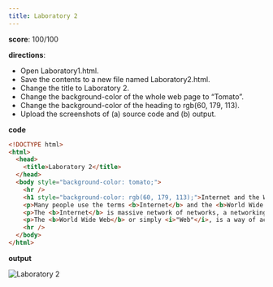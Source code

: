 ```yaml
---
title: Laboratory 2
---
```


**score**: 100/100

**directions**:

- Open Laboratory1.html.
- Save the contents to a new file named Laboratory2.html.
- Change the title to Laboratory 2.
- Change the background-color of the whole web page to “Tomato”.
- Change the background-color of the heading to rgb(60, 179, 113).
- Upload the screenshots of (a) source code and (b) output.

**code**

```html
<!DOCTYPE html>
<html>
  <head>
    <title>Laboratory 2</title>
  </head>
  <body style="background-color: tomato;">
    <hr />
    <h1 style="background-color: rgb(60, 179, 113);">Internet and the World Wide Web</h1>
    <p>Many people use the terms <b>Internet</b> and the <b>World Wide Web</b> interchangeably, but in fact, the two terms are not synonymous. The internet and the Web are two separated but related things.</p>
    <p>The <b>Internet</b> is massive network of networks, a networking infrastracture. It connects millions of computers together globally, forming a network in which any computer can communicate with other computers as long as they are both connected to the internet. Information can travel via the internet via a variety of languages called <i>"Protocols"</i>.</p>
    <p>The <b>World Wide Web</b> or simply <i>"Web"</i>, is a way of accessing information over the medium of the internet. It is an information-sharing model that is built on top of the internet. The Web use the <b>HTTP protocol</b>, only one of the languages spoken over the internet, to transmit data.</p>
    <hr />
  </body>
</html>
```

**output**

<Image src="/01/lab2.png" alt="Laboratory 2" width={1704} height={1018} />
